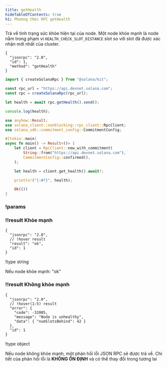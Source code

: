 ```yaml
---
title: getHealth
hideTableOfContents: true
h1: Phương thức RPC getHealth
---
```


Trả về tình trạng sức khỏe hiện tại của node. Một node khỏe mạnh là node nằm
trong phạm vi `HEALTH_CHECK_SLOT_DISTANCE` slot so với slot đã được xác nhận mới
nhất của cluster.

<APIMethod>

```jsonc !!request curl
{
  "jsonrpc": "2.0",
  "id": 1,
  "method": "getHealth"
}
```

```ts !!request title="Kit"
import { createSolanaRpc } from "@solana/kit";

const rpc_url = "https://api.devnet.solana.com";
const rpc = createSolanaRpc(rpc_url);

let health = await rpc.getHealth().send();

console.log(health);
```

```rs !!request title="Rust"
use anyhow::Result;
use solana_client::nonblocking::rpc_client::RpcClient;
use solana_sdk::commitment_config::CommitmentConfig;

#[tokio::main]
async fn main() -> Result<()> {
    let client = RpcClient::new_with_commitment(
        String::from("https://api.devnet.solana.com"),
        CommitmentConfig::confirmed(),
    );

    let health = client.get_health().await?;

    println!("{:#?}", health);

    Ok(())
}
```

### !params

### !!result Khỏe mạnh

```jsonc !response
{
  "jsonrpc": "2.0",
  // !hover result
  "result": "ok",
  "id": 1
}
```

!type string

Nếu node khỏe mạnh: "ok"

### !!result Không khỏe mạnh

```jsonc !response
{
  "jsonrpc": "2.0",
  // !hover(1:5) result
  "error": {
    "code": -32005,
    "message": "Node is unhealthy",
    "data": { "numSlotsBehind": 42 }
  },
  "id": 1
}
```

!type object

Nếu node không khỏe mạnh, một phản hồi lỗi JSON RPC sẽ được trả về. Chi tiết của
phản hồi lỗi là **KHÔNG ỔN ĐỊNH** và có thể thay đổi trong tương lai

</APIMethod>
